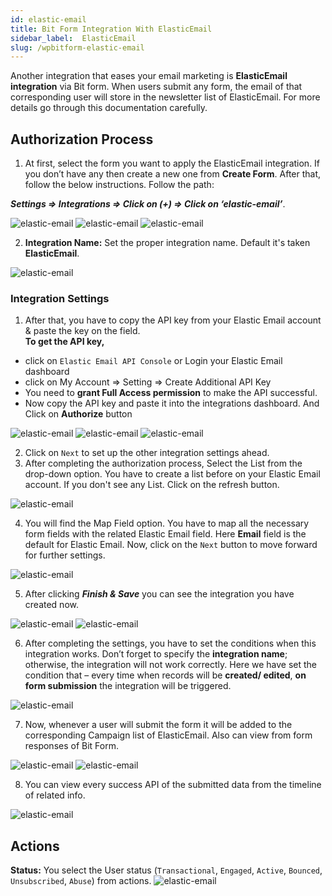 ```yaml
---
id: elastic-email
title: Bit Form Integration With ElasticEmail
sidebar_label:  ElasticEmail
slug: /wpbitform-elastic-email
---
```


Another integration that eases your email marketing is **ElasticEmail integration** via Bit form. When users submit any form, the email of that corresponding user will store in the newsletter list of ElasticEmail. For more details go through this documentation carefully.

## Authorization Process
1. At first, select the form you want to apply the ElasticEmail integration. If you don’t have any then create a new one from **Create Form**.  After that, follow the below instructions. Follow the path:

  ***Settings => Integrations =>  Click on (+) => Click on ‘elastic-email’***.

 <Image src="elastic-email/create-form" alt="elastic-email" w="1020" h="300" />

 <Image src="elastic-email/settings-to-integration" alt="elastic-email" w="1020" h="250" />

 <Image src="elastic-email/select-elastic-email" alt="elastic-email" w="1020" h="300" />

2.	**Integration Name:** Set the proper integration name. Default it's taken **ElasticEmail**.
 <Image src="elastic-email/set-integration-name" alt="elastic-email" w="1020" h="270" />

### Integration Settings
1.	After that, you have to copy the API key from your Elastic Email account & paste the key on the field.    
**To get the API key,**   
- click on `Elastic Email API Console` or Login your Elastic Email dashboard 
- click on My Account => Setting => Create Additional API Key
- You need to **grant Full Access permission** to make the API successful. 
- Now copy the API key and paste it into the integrations dashboard. And Click on **Authorize** button

 <Image src="elastic-email/api-create" alt="elastic-email" w="1020" h="300" />
 <Image src="elastic-email/api-created" alt="elastic-email" w="1020" h="300" />
 <Image src="elastic-email/authorize" alt="elastic-email" w="1020" h="300" />

2.	Click on `Next` to set up the other integration settings ahead.
3.	After completing the authorization process, Select the List from the drop-down option. You have to create a list before on your Elastic Email account. If you don't see any List. Click on the refresh button.

 <Image src="elastic-email/select-list" alt="elastic-email" w="1020" h="300" />

4.	You will find the Map Field option. You have to map all the necessary form fields with the related Elastic Email field. Here **Email** field is the default for Elastic Email. Now, click on the `Next` button to move forward for further settings.

 <Image src="elastic-email/map-fields" alt="elastic-email" w="1020" h="250" />

5. After clicking ***Finish & Save*** you can see the integration you have created now. 

 <Image src="elastic-email/finish-and-Save" alt="elastic-email" w="1020" h="250" />

 <Image src="elastic-email/elastic-email-integration" alt="elastic-email" w="1020" h="300" />

6. After completing the settings, you have to set the conditions when this integration works. Don’t forget to specify the **integration name**; otherwise, the integration will not work correctly. Here we have set the condition that – every time when records will be **created/ edited**, **on form submission** the integration will be triggered.

 <Image src="elastic-email/conditional-logic" alt="elastic-email" w="1020" h="300" />

7. Now, whenever a user will submit the form it will be added to the corresponding Campaign list of ElasticEmail. Also can view from form responses of Bit Form.

 <Image src="elastic-email/contact-list" alt="elastic-email" w="1020" h="270" />
 
 <Image src="elastic-email/responses" alt="elastic-email" w="1020" h="250" />

8. You can view every success API of the submitted data from the timeline of related info.

 <Image src="elastic-email/api-response" alt="elastic-email" w="1020" h="390" />

## Actions
**Status:** You select the User status (`Transactional`, `Engaged`, `Active`, `Bounced`, `Unsubscribed`, `Abuse`) from actions.
 <Image src="elastic-email/user-status" alt="elastic-email" w="1020" h="390" />


<Feedback/>